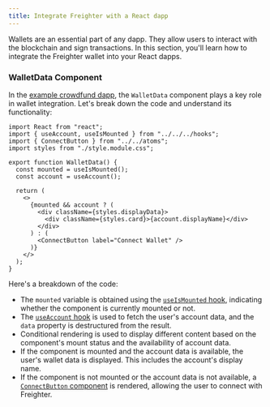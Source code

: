```yaml
---
title: Integrate Freighter with a React dapp
---
```


Wallets are an essential part of any dapp. They allow users to interact with the blockchain and sign transactions. In this section, you'll learn how to integrate the Freighter wallet into your React dapps.

### WalletData Component

In the [example crowdfund dapp](https://github.com/stellar/soroban-example-dapp), the `WalletData` component plays a key role in wallet integration. Let's break down the code and understand its functionality:

```tsx title="/components/moleculres/wallet-data/index.tsx"
import React from "react";
import { useAccount, useIsMounted } from "../../../hooks";
import { ConnectButton } from "../../atoms";
import styles from "./style.module.css";

export function WalletData() {
  const mounted = useIsMounted();
  const account = useAccount();

  return (
    <>
      {mounted && account ? (
        <div className={styles.displayData}>
          <div className={styles.card}>{account.displayName}</div>
        </div>
      ) : (
        <ConnectButton label="Connect Wallet" />
      )}
    </>
  );
}
```

Here's a breakdown of the code:

- The `mounted` variable is obtained using the [`useIsMounted` hook](https://github.com/stellar/soroban-example-dapp/blob/main/hooks/useIsMounted.ts), indicating whether the component is currently mounted or not.
- The [`useAccount` hook](https://github.com/stellar/soroban-example-dapp/blob/main/hooks/useAccount.ts) is used to fetch the user's account data, and the `data` property is destructured from the result.
- Conditional rendering is used to display different content based on the component's mount status and the availability of account data.
- If the component is mounted and the account data is available, the user's wallet data is displayed. This includes the account's display name.
- If the component is not mounted or the account data is not available, a [`ConnectButton` component](https://github.com/stellar/soroban-example-dapp/blob/main/components/atoms/connect-button/index.tsx) is rendered, allowing the user to connect with Freighter.
